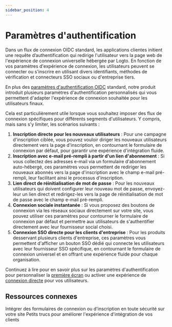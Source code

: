 ```yaml
---
sidebar_position: 4
---
```


# Paramètres d'authentification

Dans un flux de connexion OIDC standard, les applications clientes initient une requête d’authentification qui redirige l'utilisateur vers la page web de l'expérience de connexion universelle hébergée par Logto. En fonction de vos paramètres d'expérience de connexion, les utilisateurs peuvent se connecter ou s'inscrire en utilisant divers identifiants, méthodes de vérification et connecteurs SSO sociaux ou d'entreprise tiers.

En plus des [paramètres d'authentification OIDC](https://openid.net/specs/openid-connect-core-1_0.html#AuthRequest) standard, notre produit introduit plusieurs paramètres d'authentification personnalisés qui vous permettent d'adapter l'expérience de connexion souhaitée pour les utilisateurs finaux.

Cela est particulièrement utile lorsque vous souhaitez imposer des flux de connexion spécifiques pour différents segments d'utilisateurs. Y compris, mais sans s'y limiter, les scénarios suivants :

1. **Inscription directe pour les nouveaux utilisateurs** : Pour une campagne d'inscription ciblée, vous pouvez vouloir diriger les nouveaux utilisateurs directement vers la page d'inscription, en contournant le formulaire de connexion par défaut, pour garantir une expérience d'intégration fluide.
2. **Inscription avec e-mail pré-rempli à partir d'un lien d'abonnement** : Si vous collectez des adresses e-mail via un formulaire d'abonnement auto-hébergé, ces paramètres vous permettent de rediriger les nouveaux abonnés vers la page d'inscription avec le champ e-mail pré-rempli, leur facilitant ainsi le processus d'inscription.
3. **Lien direct de réinitialisation de mot de passe** : Pour les nouveaux utilisateurs qui doivent configurer leur nouveau mot de passe, envoyez-leur un lien direct et redirigez-les vers la page de réinitialisation de mot de passe avec le champ e-mail pré-rempli.
4. **Connexion sociale instantanée** : Si vous proposez des boutons de connexion via les réseaux sociaux directement sur votre site, vous pouvez utiliser ces paramètres pour contourner le formulaire de connexion par défaut et permettre aux utilisateurs de s'authentifier directement avec leur fournisseur social choisi.
5. **Connexion SSO directe pour les clients d'entreprise** : Pour les produits desservant plusieurs clients d'entreprise, ces paramètres vous permettent d'afficher un bouton SSO dédié qui connecte les utilisateurs avec leur fournisseur SSO spécifique, en contournant le formulaire de connexion universel et en offrant une expérience fluide pour chaque organisation.

Continuez à lire pour en savoir plus sur les paramètres d'authentification pour personnaliser la [première écran](/end-user-flows/authentication-parameters/first-screen) ou activer une expérience de [connexion directe](/end-user-flows/authentication-parameters/direct-sign-in) pour vos utilisateurs.

## Ressources connexes

<Url href="https://blog.logto.io/embed-login-or-registration-forms-securely-on-your-site">
  Intégrer des formulaires de connexion ou d'inscription en toute sécurité sur votre site
</Url>

<Url href="https://blog.logto.io/authentication-parameters">
  Petits trucs pour améliorer l'expérience d'intégration de vos clients
</Url>
